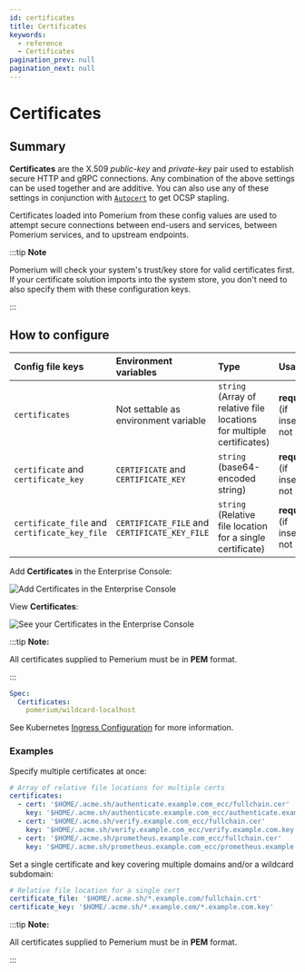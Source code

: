 ```yaml
---
id: certificates
title: Certificates
keywords:
  - reference
  - Certificates
pagination_prev: null
pagination_next: null
---
```



# Certificates

## Summary

**Certificates** are the X.509 _public-key_ and _private-key_ pair used to establish secure HTTP and gRPC connections. Any combination of the above settings can be used together and are additive. You can also use any of these settings in conjunction with [`Autocert`](/docs/reference/autocert) to get OCSP stapling.

Certificates loaded into Pomerium from these config values are used to attempt secure connections between end-users and services, between Pomerium services, and to upstream endpoints.

:::tip **Note**

Pomerium will check your system's trust/key store for valid certificates first. If your certificate solution imports into the system store, you don't need to also specify them with these configuration keys.

:::

## How to configure

<Tabs>
<TabItem value="Core" label="Core">

| **Config file keys** | **Environment variables** | **Type** | **Usage** |
| :--- | :--- | :--- | :--- |
| `certificates` | Not settable as environment variable | `string` (Array of relative file locations for multiple certificates) | **required** (if insecure not set) |
| `certificate` and `certificate_key` | `CERTIFICATE` and `CERTIFICATE_KEY` | `string` (base64-encoded string) | **required** (if insecure not set) |
| `certificate_file` and `certificate_key_file` | `CERTIFICATE_FILE` and `CERTIFICATE_KEY_FILE` | `string` (Relative file location for a single certificate) | **required** (if insecure not set) |

</TabItem>
<TabItem value="Enterprise" label="Enterprise">

Add **Certificates** in the Enterprise Console:

![Add Certificates in the Enterprise Console](./img/certs/certs-console.png)

View **Certificates**:

![See your Certificates in the Enterprise Console](./img/certs/certs-console-list.png)

:::tip **Note:**

All certificates supplied to Pemerium must be in **PEM** format.

:::

</TabItem>
<TabItem value="Kubernetes" label="Kubernetes">

```yaml
Spec:
  Certificates:
    pomerium/wildcard-localhost
```

See Kubernetes [Ingress Configuration](/docs/deploying/k8s/reference#spec) for more information.

</TabItem>
</Tabs>

### Examples

Specify multiple certificates at once:

```yaml
# Array of relative file locations for multiple certs
certificates:
  - cert: '$HOME/.acme.sh/authenticate.example.com_ecc/fullchain.cer'
    key: '$HOME/.acme.sh/authenticate.example.com_ecc/authenticate.example.com.key'
  - cert: '$HOME/.acme.sh/verify.example.com_ecc/fullchain.cer'
    key: '$HOME/.acme.sh/verify.example.com_ecc/verify.example.com.key'
  - cert: '$HOME/.acme.sh/prometheus.example.com_ecc/fullchain.cer'
    key: '$HOME/.acme.sh/prometheus.example.com_ecc/prometheus.example.com.key'
```

Set a single certificate and key covering multiple domains and/or a wildcard subdomain:

```yaml
# Relative file location for a single cert
certificate_file: '$HOME/.acme.sh/*.example.com/fullchain.crt'
certificate_key: '$HOME/.acme.sh/*.example.com/*.example.com.key'
```

:::tip **Note:**

All certificates supplied to Pemerium must be in **PEM** format.

:::
